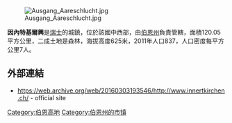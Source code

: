 {{Unreferenced|time=2019-02-25T12:07:08+00:00}}
[[Image:Ausgang_Aareschlucht.jpg|right]]

'''因內特基爾興'''是[[瑞士|瑞士]]的城鎮，位於該國中西部，由[[伯恩州|伯恩州]]負責管轄，面積120.05平方公里，二成土地是森林，海拔高度625米，2011年人口837，人口密度每平方公里7人。

==外部連結==
*{{de icon}} https://web.archive.org/web/20160303193546/http://www.innertkirchen.ch/ - official site

{{Switzerland-geo-stub}}
[[Category:伯恩高地|Category:伯恩高地]]
[[Category:伯恩州的市镇|Category:伯恩州的市镇]]
